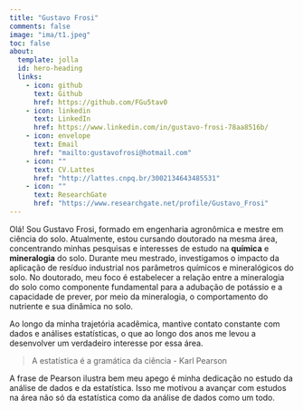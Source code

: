 ```yaml
---
title: "Gustavo Frosi"
comments: false
image: "ima/t1.jpeg"
toc: false
about: 
  template: jolla
  id: hero-heading
  links: 
    - icon: github
      text: Github
      href: https://github.com/FGu5tav0
    - icon: linkedin
      text: LinkedIn
      href: https://www.linkedin.com/in/gustavo-frosi-78aa8516b/
    - icon: envelope
      text: Email
      href: "mailto:gustavofrosi@hotmail.com" 
    - icon: ""
      text: CV.Lattes
      href: "http://lattes.cnpq.br/3002134643485531"
    - icon: ""
      text: ResearchGate
      href: "https://www.researchgate.net/profile/Gustavo_Frosi"
---
```



:::{#hero-heading}

:::


Olá! Sou Gustavo Frosi, formado em engenharia agronômica e mestre em ciência do solo. Atualmente, estou cursando doutorado na mesma área, concentrando minhas pesquisas e interesses de estudo na **química** e **mineralogia** do solo. Durante meu mestrado, investigamos o impacto da aplicação de resíduo industrial nos parâmetros químicos e mineralógicos do solo. No doutorado, meu foco é estabelecer a relação entre a mineralogia do solo como componente fundamental para a adubação de potássio e a capacidade de prever, por meio da mineralogia, o comportamento do nutriente e sua dinâmica no solo.

Ao longo da minha trajetória acadêmica, mantive contato constante com dados e análises estatísticas, o que ao longo dos anos me levou a desenvolver um verdadeiro interesse por essa área.

> A estatística é a gramática da ciência - Karl Pearson

A frase de Pearson ilustra bem meu apego é minha dedicação no estudo da análise de dados e da estatística. Isso me motivou a avançar com estudos na área não só da estatística como da análise de dados como um todo. 



